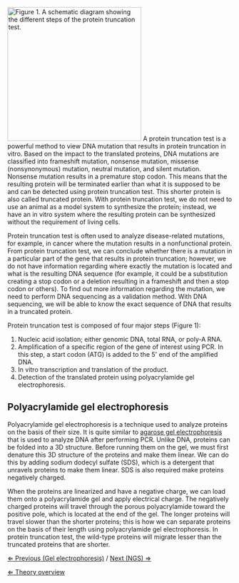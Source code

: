 [[File: PTT.jpg|frame|right|x300px|Figure 1. A schematic diagram showing the different steps of the protein truncation test.]]
A protein truncation test is a powerful method to view DNA mutation that results in protein truncation in vitro. Based on the impact to the translated proteins, DNA mutations are classified into frameshift mutation, nonsense mutation, missense (nonsynonymous) mutation, neutral mutation, and silent mutation. Nonsense mutation results in a premature stop codon. This means that the resulting protein will be terminated earlier than what it is supposed to be and can be detected using protein truncation test. This shorter protein is also called truncated protein. With protein truncation test, we do not need to use an animal as a model system to synthesize the protein; instead, we have an in vitro system where the resulting protein can be synthesized without the requirement of living cells.


Protein truncation test is often used to analyze disease-related mutations, for example, in cancer where the mutation results in a nonfunctional protein. From protein truncation test, we can conclude whether there is a mutation in a particular part of the gene that results in protein truncation; however, we do not have information regarding where exactly the mutation is located and what is the resulting DNA sequence (for example, it could be a substitution creating a stop codon or a deletion resulting in a frameshift and then a stop codon or others). To find out more information regarding the mutation, we need to perform DNA sequencing as a validation method. With DNA sequencing, we will be able to know the exact sequence of DNA that results in a truncated protein. 


Protein truncation test is composed of four major steps (Figure 1): 
# Nucleic acid isolation; either genomic DNA, total RNA, or poly-A RNA.
# Amplification of a specific region of the gene of interest using PCR. In this step, a start codon (ATG) is added to the 5' end of the amplified DNA.
# In vitro transcription and translation of the product.
# Detection of the translated protein using polyacrylamide gel electrophoresis. 


==Polyacrylamide gel electrophoresis==

Polyacrylamide gel electrophoresis is a technique used to analyze proteins on the basis of their size. It is quite similar to [[Gel electrophoresis_MG|agarose gel electrophoresis]] that is used to analyze DNA after performing PCR. Unlike DNA, proteins can be folded into a 3D structure. Before running them on the gel, we must first denature this 3D structure of the proteins and make them linear. We can do this by adding sodium dodecyl sulfate (SDS), which is a detergent that unravels proteins to make them linear. SDS is also required make proteins negatively charged. 


When the proteins are linearized and have a negative charge, we can load them onto a polyacrylamide gel and apply electrical charge. The negatively charged proteins will travel through the porous polyacrylamide toward the positive pole, which is located at the end of the gel. The longer proteins will travel slower than the shorter proteins; this is how we can separate proteins on the basis of their length using polyacrylamide gel electrophoresis. In protein truncation test, the wild-type proteins will migrate lesser than the truncated proteins that are shorter. 


[[Gel electrophoresis_MG|&lArr; Previous (Gel electrophoresis)]] / [[NGS_MG|Next (NGS) &rArr;]]

[[Medical Genetics case|&lArr; Theory overview]]
